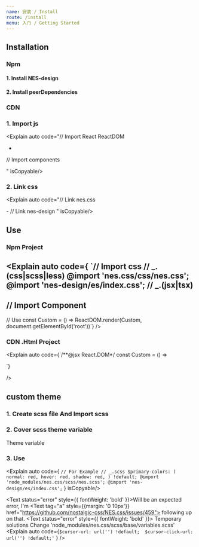 ```yaml
---
name: 安装 / Install
route: /install
menu: 入门 / Getting Started
---
```



## Installation

<div style={{ marginTop: 30 }} />

### Npm
#### 1. Install NES-design

<Explain code="npm install nes-design" isCopyable/>

#### 2. Install peerDependencies

<Explain auto code="npm install nes.css >= 2.3.0
npm install react >= 16.8" isCopyable/>

### CDN

### 1. Import js

<Explain auto code="// Import React ReactDOM
<script crossorigin src='https://unpkg.com/react@17/umd/react.development.js'></script>
<script crossorigin src='https://unpkg.com/react-dom@17/umd/react-dom.development.js'></script>
-
// Import components
<script src='https://unpkg.com/nes-design@__/dist/nes-design.min.js'></script>
" isCopyable/>

### 2. Link css
<Explain auto code="// Link nes.css
<link href='https://unpkg.com/nes.css@2.3.0/css/nes.min.css' rel='stylesheet' />
-
// Link nes-design
<link rel='stylesheet' href=''https://unpkg.com/nes-design@__/dist/index.css' />
" isCopyable/>

## Use

### Npm Project

<Explain auto code={
`// Import css
// _.(css|scss|less)
@import 'nes.css/css/nes.css';
@import 'nes-design/es/index.css';
// _.(jsx|tsx)
-
// Import Component
-
// Use
const Custom = () => <Component />
ReactDOM.render(Custom,  document.getElementById('root'))`} 
/>


### CDN .Html Project

<Explain auto code={`/**@jsx React.DOM*/
const Custom = () => <Component />
<script type='text/jsx'>
   ReactDOM.render(Custom,  document.getElementById('root'))
</script>`}
/>


<div style={{ marginTop: 30 }} />

## custom theme

<div style={{ marginTop: 30 }} />

### 1. Create scss file And Import scss
<Explain  auto code="@import 'node_modules/nes.css/scss/nes.scss';
@import 'nes-design/es/index.css'" isCopyable/>

### 2. Cover scss theme variable

<Text>
  <Text tag="a" href="https://github.com/nostalgic-css/NES.css/blob/develop/scss/base/variables.scss">
    Theme variable
  </Text>
</Text>

### 3. Use

<Explain auto code={
  `
  // For Example
  // _.scss
  $primary-colors: (
    normal: red,
    hover: red,
    shadow: red,
  ) !default;
  @import 'node_modules/nes.css/scss/nes.scss';
  @import 'nes-design/es/index.css';
  `
} isCopyable/>

<Text status="error" style={{ fontWeight: 'bold' }}>Will be an expected error,
  I'm 
  <Text tag="a" style={{margin: '0 10px'}} href="https://github.com/nostalgic-css/NES.css/issues/459">
  following up
  </Text> 
  on that.
</Text>
<Text status="error" style={{ fontWeight: 'bold' }}>
  Temporary solutions
  <Text status="error">
    Change 'node_modules/nes.css/scss/base/variables.scss'
    <Explain  auto code={`$cursor-url: url('') !default; 
$cursor-click-url: url('') !default;'`
} />
  </Text>
</Text>
